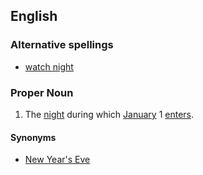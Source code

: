 {{wikipedia}}
==English==
===Alternative spellings===
*[[watch night]]
===Proper Noun===
{{en-proper noun}}
#{{Christianity}} The [[night]] during which [[January]] 1 [[enter]]s.
====Synonyms====
*[[New Year's Eve]] {{qualifier|not religious}}